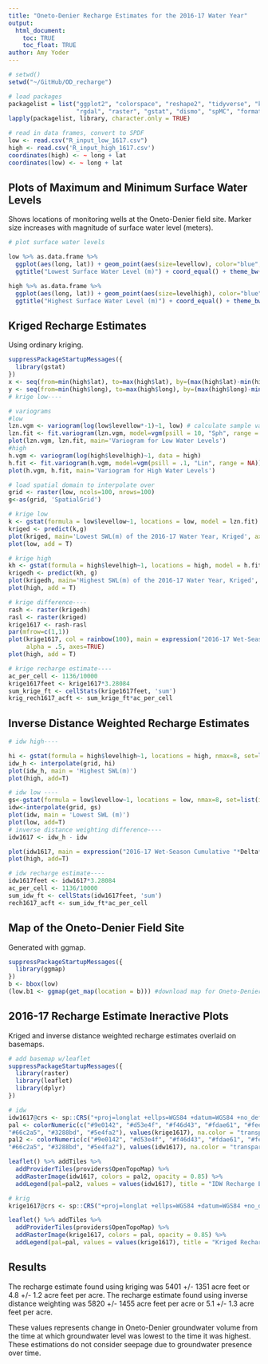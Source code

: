 ```yaml
---
title: "Oneto-Denier Recharge Estimates for the 2016-17 Water Year"
output: 
  html_document:
    toc: TRUE
    toc_float: TRUE
author: Amy Yoder
---
```



```r
# setwd()
setwd("~/GitHub/OD_recharge")

# load packages
packagelist = list("ggplot2", "colorspace", "reshape2", "tidyverse", "knitr", "sp", 
                   "rgdal", "raster", "gstat", "dismo", "spMC", "formatR", "dplyr", "magrittr")
lapply(packagelist, library, character.only = TRUE)

# read in data frames, convert to SPDF
low <- read.csv("R_input_low_1617.csv")
high <- read.csv('R_input_high_1617.csv')
coordinates(high) <- ~ long + lat
coordinates(low) <- ~ long + lat
```

## Plots of Maximum and Minimum Surface Water Levels
Shows locations of monitoring wells at the Oneto-Denier field site. Marker size increases with magnitude of surface water level (meters). 

```r
# plot surface water levels

low %>% as.data.frame %>% 
  ggplot(aes(long, lat)) + geom_point(aes(size=levellow), color="blue", alpha=3/4) + 
  ggtitle("Lowest Surface Water Level (m)") + coord_equal() + theme_bw()

high %>% as.data.frame %>% 
  ggplot(aes(long, lat)) + geom_point(aes(size=levelhigh), color="blue", alpha=3/4) + 
  ggtitle("Highest Surface Water Level (m)") + coord_equal() + theme_bw()

```

## Kriged Recharge Estimates
Using ordinary kriging.
```r
suppressPackageStartupMessages({
  library(gstat)
})
x <- seq(from=min(high$lat), to=max(high$lat), by=(max(high$lat)-min(high$lat))/6)
y <- seq(from=min(high$long), to=max(high$long), by=(max(high$long)-min(high$long))/6)
# krige low----

# variograms
#low
lzn.vgm <- variogram(log(low$levellow*-1)~1, low) # calculate sample variogram values
lzn.fit <- fit.variogram(lzn.vgm, model=vgm(psill = 10, "Sph", range = NA, kappa = 0.5)) # fit model
plot(lzn.vgm, lzn.fit, main='Variogram for Low Water Levels')
#high
h.vgm <- variogram(log(high$levelhigh)~1, data = high) 
h.fit <- fit.variogram(h.vgm, model=vgm(psill = .1, "Lin", range = NA))
plot(h.vgm, h.fit, main='Variogram for High Water Levels')

# load spatial domain to interpolate over
grid <- raster(low, ncols=100, nrows=100)
g<-as(grid, 'SpatialGrid')

# krige low
k <- gstat(formula = low$levellow~1, locations = low, model = lzn.fit)
kriged <- predict(k,g)
plot(kriged, main='Lowest SWL(m) of the 2016-17 Water Year, Kriged', axes=TRUE)
plot(low, add = T)

# krige high
kh <- gstat(formula = high$levelhigh~1, locations = high, model = h.fit)
krigedh <- predict(kh, g)
plot(krigedh, main='Highest SWL(m) of the 2016-17 Water Year, Kriged', axes=TRUE)
plot(high, add = T)

# krige difference----
rash <- raster(krigedh)
rasl <- raster(kriged)
krige1617 <- rash-rasl
par(mfrow=c(1,1))
plot(krige1617, col = rainbow(100), main = expression("2016-17 Wet-Season Cumulative "*Delta*" Head(m) w/Kriging"), 
     alpha = .5, axes=TRUE)
plot(high, add = T)

# krige recharge estimate----
ac_per_cell <- 1136/10000
krige1617feet <- krige1617*3.28084
sum_krige_ft <- cellStats(krige1617feet, 'sum')
krig_rech1617_acft <- sum_krige_ft*ac_per_cell

```

## Inverse Distance Weighted Recharge Estimates

```r
# idw high----

hi <- gstat(formula = high$levelhigh~1, locations = high, nmax=8, set=list(idp=2))
idw_h <- interpolate(grid, hi)
plot(idw_h, main = 'Highest SWL(m)')
plot(high, add=T)

# idw low ----
gs<-gstat(formula = low$levellow~1, locations = low, nmax=8, set=list(idp=2))
idw<-interpolate(grid, gs)
plot(idw, main = 'Lowest SWL (m)')
plot(low, add=T)
# inverse distance weighting difference----
idw1617 <- idw_h - idw

plot(idw1617, main = expression("2016-17 Wet-Season Cumulative "*Delta*" Head(m)"), col = rainbow(100), alpha = 0.5)
plot(high, add=T)

# idw recharge estimate----
idw1617feet <- idw1617*3.28084
ac_per_cell <- 1136/10000
sum_idw_ft <- cellStats(idw1617feet, 'sum')
rech1617_acft <- sum_idw_ft*ac_per_cell

```

## Map of the Oneto-Denier Field Site
Generated with ggmap. 

```r
suppressPackageStartupMessages({
  library(ggmap)
})
b <- bbox(low)
(low.b1 <- ggmap(get_map(location = b))) #download map for Oneto-Denier 
```

## 2016-17 Recharge Estimate Ineractive Plots
Kriged and inverse distance weighted recharge estimates overlaid on basemaps.

```r
# add basemap w/leaflet
suppressPackageStartupMessages({
  library(raster)
  library(leaflet)
  library(dplyr)
})

# idw
idw1617@crs <- sp::CRS("+proj=longlat +ellps=WGS84 +datum=WGS84 +no_defs")
pal <- colorNumeric(c("#9e0142", "#d53e4f", "#f46d43", "#fdae61", "#fee08b", "#e6f598", "#abdda4", 
"#66c2a5", "#3288bd", "#5e4fa2"), values(krige1617), na.color = "transparent")
pal2 <- colorNumeric(c("#9e0142", "#d53e4f", "#f46d43", "#fdae61", "#fee08b", "#e6f598", "#abdda4", 
"#66c2a5", "#3288bd", "#5e4fa2"), values(idw1617), na.color = "transparent")

leaflet() %>% addTiles %>% 
  addProviderTiles(providers$OpenTopoMap) %>% 
  addRasterImage(idw1617, colors = pal2, opacity = 0.85) %>%
  addLegend(pal=pal2, values = values(idw1617), title = "IDW Recharge Estimates 2016-17 (m)")

# krig
krige1617@crs <- sp::CRS("+proj=longlat +ellps=WGS84 +datum=WGS84 +no_defs")

leaflet() %>% addTiles %>% 
  addProviderTiles(providers$OpenTopoMap) %>% 
  addRasterImage(krige1617, colors = pal, opacity = 0.85) %>%
  addLegend(pal=pal, values = values(krige1617), title = "Kriged Recharge Estimates 2016-17 (m)") 
```

## Results

The recharge estimate found using kriging was 5401 +/- 1351 acre feet or 4.8 +/- 1.2 acre feet per acre. The recharge estimate found using inverse distance weighting was 5820 +/- 1455 acre feet per acre or 5.1 +/- 1.3 acre feet per acre. 

These values represents change in Oneto-Denier groundwater volume from the time at which groundwater level was lowest to the time it was highest. These estimations do not consider seepage due to groundwater presence over time. 
```r

```
